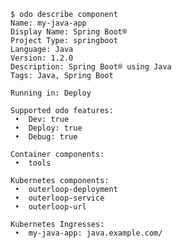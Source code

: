 ```console
$ odo describe component
Name: my-java-app
Display Name: Spring Boot®
Project Type: springboot
Language: Java
Version: 1.2.0
Description: Spring Boot® using Java
Tags: Java, Spring Boot

Running in: Deploy

Supported odo features:
 •  Dev: true
 •  Deploy: true
 •  Debug: true

Container components:
 •  tools

Kubernetes components:
 •  outerloop-deployment
 •  outerloop-service
 •  outerloop-url

Kubernetes Ingresses:
 •  my-java-app: java.example.com/


```